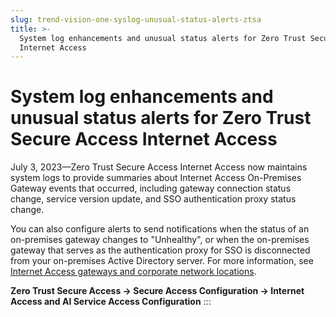 ```yaml
---
slug: trend-vision-one-syslog-unusual-status-alerts-ztsa
title: >-
  System log enhancements and unusual status alerts for Zero Trust Secure Access
  Internet Access
---
```

# System log enhancements and unusual status alerts for Zero Trust Secure Access Internet Access

July 3, 2023—Zero Trust Secure Access Internet Access now maintains system logs to provide summaries about Internet Access On-Premises Gateway events that occurred, including gateway connection status change, service version update, and SSO authentication proxy status change.

You can also configure alerts to send notifications when the status of an on-premises gateway changes to "Unhealthy", or when the on-premises gateway that serves as the authentication proxy for SSO is disconnected from your on-premises Active Directory server. For more information, see [Internet Access gateways and corporate network locations](corporate-network-locations-ia.mdx).

**Zero Trust Secure Access → Secure Access Configuration → Internet Access and AI Service Access Configuration**
:::
